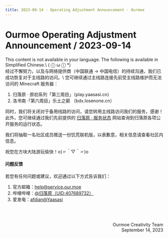 ```yaml
---
title: 2023-09-14 · Operating Adjustment Announcement · Ourmoe
---
```




# Ourmoe Operating Adjustment Announcement / 2023-09-14

<Callout type="error" emoji="️🚫">
  This content is not available in your language. The following is available in Simplified Chinese.\
   ( ⓛ ω ⓛ &#42;)
</Callout>

<br />
经过不懈努力，以及与网络提供商（中国联通 -> 中国电信）的持续沟通，我们已成功恢复对于主线路的访问。\
您可继续通过主线路连接先前受主线路维护而无法访问的 Minecraft 服务器：

1. 归落原 · 原初系列「第三周目」（play.yaasasi.cn）
2. 洛书南 ·「第六周目」乐土之巅 （bdx.losenone.cn）

同时，我们将关闭对于备用线路的访问，请您转用主线路访问我们的服务，感谢！\
此外，您可继续通过我们先前提供的 [归落原 · 服务状态](https://status.yaasasi.cn/status/ourmoe) 网站查询到归落原各项公开服务的运行状态。

我们将抽取一名社区成员赠送一份饥荒联机版，以表歉意，相关信息请查看社区内信息。

祝您在方块大陆游玩愉快！o(〃＾▽＾〃)o


#### 问题反馈

若您有任何问题或建议，欢迎通过以下方式告诉我们：

1. 官方邮箱：help@service.our.moe
2. 哔哩哔哩：[@归落原（UID:407689732）](https://space.bilibili.com/407689732)
3. 爱发电：[afdian@Yaasasi](https://afdian.net/@Yaasasi)


<br /><br /><p align="right">Ourmoe Creativity Team<br />September 14, 2023</p>